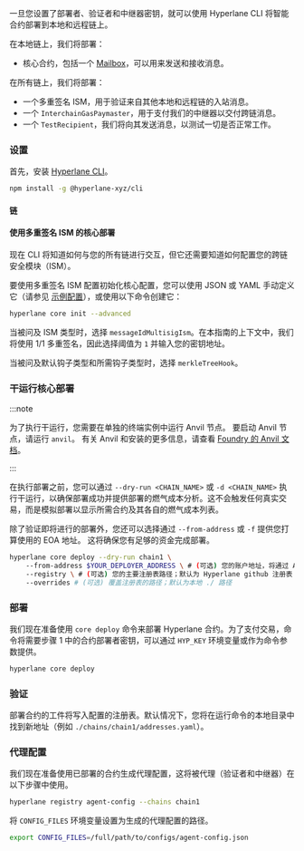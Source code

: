
一旦您设置了部署者、验证者和中继器密钥，就可以使用 Hyperlane CLI 将智能合约部署到本地和远程链上。

在本地链上，我们将部署：

- 核心合约，包括一个 [Mailbox](/docs/reference/messaging/messaging-interface)，可以用来发送和接收消息。

在所有链上，我们将部署：

- 一个多重签名 ISM，用于验证来自其他本地和远程链的入站消息。
- 一个 `InterchainGasPaymaster`，用于支付我们的中继器以交付跨链消息。
- 一个 `TestRecipient`，我们将向其发送消息，以测试一切是否正常工作。

### 设置

首先，安装 [Hyperlane CLI](/docs/reference/cli.mdx)。

```bash
npm install -g @hyperlane-xyz/cli
```

#### 链

<CliChainsPartial />

#### 使用多重签名 ISM 的核心部署

现在 CLI 将知道如何与您的所有链进行交互，但它还需要知道如何配置您的跨链安全模块（ISM）。

要使用多重签名 ISM 配置初始化核心配置，您可以使用 JSON 或 YAML 手动定义它（请参见 [示例配置](https://github.com/hyperlane-xyz/hyperlane-monorepo/blob/main/typescript/cli/examples/core-config.yaml)），或使用以下命令创建它：

```bash
hyperlane core init --advanced
```

当被问及 ISM 类型时，选择 `messageIdMultisigIsm`。在本指南的上下文中，我们将使用 1/1 多重签名，因此选择阈值为 `1` 并输入您的密钥地址。

当被问及默认钩子类型和所需钩子类型时，选择 `merkleTreeHook`。

### 干运行核心部署

:::note

为了执行干运行，您需要在单独的终端实例中运行 Anvil 节点。
要启动 Anvil 节点，请运行 `anvil`。
有关 Anvil 和安装的更多信息，请查看 [Foundry 的 Anvil 文档](https://book.getfoundry.sh/anvil/)。

:::

在执行部署之前，您可以通过 `--dry-run <CHAIN_NAME>` 或 `-d <CHAIN_NAME>` 执行干运行，以确保部署成功并提供部署的燃气成本分析。这不会触发任何真实交易，而是模拟部署以显示所需合约及其各自的燃气成本列表。

除了验证即将进行的部署外，您还可以选择通过 `--from-address` 或 `-f` 提供您打算使用的 EOA 地址。
这将确保您有足够的资金完成部署。

```bash
hyperlane core deploy --dry-run chain1 \ 
    --from-address $YOUR_DEPLOYER_ADDRESS \ # (可选) 您的账户地址，将通过 Anvil 进行模拟；默认为 HYP_KEY 环境变量
    --registry \ # (可选) 您的主要注册表路径；默认为 Hyperlane github 注册表
    --overrides # (可选) 覆盖注册表的路径；默认为本地 ./ 路径
```

### 部署

我们现在准备使用 `core deploy` 命令来部署 Hyperlane 合约。为了支付交易，命令将需要步骤 1 中的合约部署者密钥，可以通过 `HYP_KEY` 环境变量或作为命令参数提供。

```bash
hyperlane core deploy
```

### 验证

部署合约的工件将写入配置的注册表。默认情况下，您将在运行命令的本地目录中找到新地址（例如 `./chains/chain1/addresses.yaml`）。

### 代理配置

我们现在准备使用已部署的合约生成代理配置，这将被代理（验证者和中继器）在以下步骤中使用。

```bash
hyperlane registry agent-config --chains chain1
```

将 `CONFIG_FILES` 环境变量设置为生成的代理配置的路径。
```bash
export CONFIG_FILES=/full/path/to/configs/agent-config.json
```
